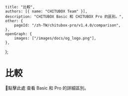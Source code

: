 	title: "比較",
	authors: [{ name: "CHITUBOX Team" }],
	description: "CHITUBOX Basic 和 CHITUBOX Pro 的區別。",
	other: {
		pageId: "/zh-TW/chitubox-pro/v1.4.0/comparison",
	},
	openGraph: {
		images: ["/images/docs/og_logo.png"],
	},
};

# 比較

<SpanA href="https://www.chitubox.com/zh-Hans/page/chitubox-vs">📃點擊此處</SpanA> 查看 Basic 和 Pro 的詳細區別。

